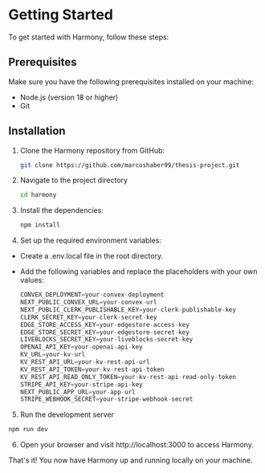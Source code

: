 # Getting Started

To get started with Harmony, follow these steps:

## Prerequisites

Make sure you have the following prerequisites installed on your machine:

- Node.js (version 18 or higher)
- Git

## Installation

1. Clone the Harmony repository from GitHub:

   ```bash
   git clone https://github.com/marcoshaber99/thesis-project.git
   ```

2. Navigate to the project directory

   ```bash
   cd harmony
   ```

3. Install the dependencies:

   ```bash
   npm install
   ```

4. Set up the required environment variables:

- Create a .env.local file in the root directory.
- Add the following variables and replace the placeholders with your own values:

  ```java
  CONVEX_DEPLOYMENT=your-convex-deployment
  NEXT_PUBLIC_CONVEX_URL=your-convex-url
  NEXT_PUBLIC_CLERK_PUBLISHABLE_KEY=your-clerk-publishable-key
  CLERK_SECRET_KEY=your-clerk-secret-key
  EDGE_STORE_ACCESS_KEY=your-edgestore-access-key
  EDGE_STORE_SECRET_KEY=your-edgestore-secret-key
  LIVEBLOCKS_SECRET_KEY=your-liveblocks-secret-key
  OPENAI_API_KEY=your-openai-api-key
  KV_URL=your-kv-url
  KV_REST_API_URL=your-kv-rest-api-url
  KV_REST_API_TOKEN=your-kv-rest-api-token
  KV_REST_API_READ_ONLY_TOKEN=your-kv-rest-api-read-only-token
  STRIPE_API_KEY=your-stripe-api-key
  NEXT_PUBLIC_APP_URL=your-app-url
  STRIPE_WEBHOOK_SECRET=your-stripe-webhook-secret
  ```

5. Run the development server

```bash
npm run dev

```

6. Open your browser and visit http://localhost:3000 to access Harmony.

That's it! You now have Harmony up and running locally on your machine.
